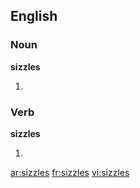 ==English==
===Noun===
'''sizzles'''
# {{plural of|[[sizzle]]}}

===Verb===
'''sizzles'''
# {{third-person singular of|[[sizzle]]}}

[[ar:sizzles]]
[[fr:sizzles]]
[[vi:sizzles]]